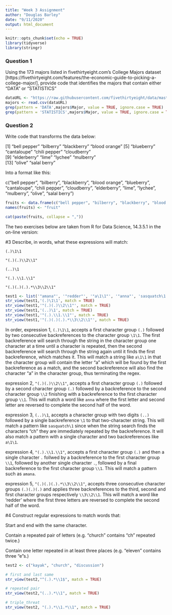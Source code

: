 ```yaml
---
title: "Week 3 Assignment"
author: "Douglas Barley"
date: "9/11/2020"
output: html_document
---
```


```r
knitr::opts_chunk$set(echo = TRUE)
library(tidyverse)
library(stringr)
```

### Question 1
Using the 173 majors listed in fivethirtyeight.com’s College Majors dataset [https://fivethirtyeight.com/features/the-economic-guide-to-picking-a-college-major/], provide code that identifies the majors that contain either "DATA" or "STATISTICS"
```r
dataURL <- "https://raw.githubusercontent.com/fivethirtyeight/data/master/college-majors/majors-list.csv"
majors <- read.csv(dataURL)
grep(pattern = 'DATA',majors$Major, value = TRUE, ignore.case = TRUE)
grep(pattern = 'STATISTICS',majors$Major, value = TRUE, ignore.case = TRUE)
```

### Question 2
Write code that transforms the data below:

[1] "bell pepper"  "bilberry"     "blackberry"   "blood orange"
[5] "blueberry"    "cantaloupe"   "chili pepper" "cloudberry"  
[9] "elderberry"   "lime"         "lychee"       "mulberry"    
[13] "olive"        "salal berry"

Into a format like this:

c("bell pepper", "bilberry", "blackberry", "blood orange", "blueberry", "cantaloupe", "chili pepper", "cloudberry", "elderberry", "lime", "lychee", "mulberry", "olive", "salal berry")

```r
fruits <- data.frame(c("bell pepper", "bilberry", "blackberry", "blood orange", "blueberry", "cantaloupe", "chili pepper", "cloudberry", "elderberry", "lime", "lychee", "mulberry", "olive", "salal berry"))
names(fruits) <- "fruit"

cat(paste(fruits, collapse = ","))

```

The two exercises below are taken from R for Data Science, 14.3.5.1 in the on-line version:

#3 Describe, in words, what these expressions will match:

`(.)\1\1`

`"(.)(.)\\2\\1"`

`(..)\1`

`"(.).\\1.\\1"`

`"(.)(.)(.).*\\3\\2\\1"`

```r
test1 <- list('"amana"', '"redder"', '"a\1\1"', '"anna"', 'sasquatch\1')
str_view(test1,'(.)\1\1', match = TRUE)
str_view(test1,'"(.)(.)\\2\\1"', match = TRUE)
str_view(test1,'(..)\1', match = TRUE)
str_view(test1,'"(.).\\1.\\1"', match = TRUE)
str_view(test1,'"(.)(.)(.).*\\3\\2\\1"', match = TRUE)
```

In order,
expression 1, `(.)\1\1`, accepts a first character group `(.)` followed by two consecutive backreferences to the character group `\1\1`. The first backreference will search through the string in the character group one character at a time until a character is repeated, then the second backreference will search through the string again until it finds the first backreference, which matches it. This will match a string like `a\1\1` in that the character group will contain the letter "a" which will be found by the first backreference as a match, and the second backreference will also find the character "a" in the character group, thus terminating the regex.

expression 2, `"(.)(.)\\2\\1"`, accepts a first character group `(.)` followed by a second character group `(.)` followed by a backreference to the second character group `\\2` finishing with a backreference to the first character group `\\1`. This will match a word like `anna` where the first letter and second letter are reversed to complete the second half of the word.

expression 3, `(..)\1`, accepts a character group with two digits `(..)` followed by a single backreference `\1` to that two-character string. This will match a pattern like `sasquatch\1` since when the string search finds the characters "ch" they are immediately repeated by the backreference. It will also match a pattern with a single character and two backreferences like `a\1\1`.

expression 4, `"(.).\\1.\\1"`, accepts a first character group `(.)` and then a single character `.` follwed by a backreference to the first character group `\\1`, followed by another single character `.`, followed by a final backreference to the first character group `\\1`. This will match a pattern such as `amana`.

expression 5, `"(.)(.)(.).*\\3\\2\\1"`, accepts three consecutive character groups `(.)(.)(.)` and applies three backreferences to the third, second and first character groups respectively `\\3\\2\\1`. This will match a word like 'redder' where the first three letters are reversed to complete the second half of the word.


#4 Construct regular expressions to match words that:

Start and end with the same character.

Contain a repeated pair of letters (e.g. "church" contains "ch" repeated twice.)

Contain one letter repeated in at least three places (e.g. "eleven" contains three "e"s.)

```r
test2 <- c("kayak", "church", "discussion")

# first and last same
str_view(test2,"^(.).*\\1$", match = TRUE)

# repeated pair
str_view(test2,"(..).*\\1", match = TRUE)

# triple_threat
str_view(test2, "(.).*\\1.*\\1", match = TRUE)

```

